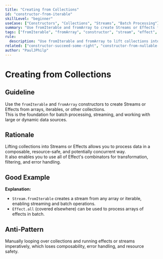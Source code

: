 ```yaml
---
title: "Creating from Collections"
id: "constructor-from-iterable"
skillLevel: "beginner"
useCase: ["Constructors", "Collections", "Streams", "Batch Processing"]
summary: "Use fromIterable and fromArray to create Streams or Effects from arrays, iterables, or other collections, enabling batch and streaming operations."
tags: ["fromIterable", "fromArray", "constructor", "stream", "effect", "collection", "batch"]
rule:
  description: "Use fromIterable and fromArray to lift collections into Streams or Effects for batch or streaming processing."
related: ["constructor-succeed-some-right", "constructor-from-nullable-option-either"]
author: "PaulJPhilp"
---
```


# Creating from Collections

## Guideline

Use the `fromIterable` and `fromArray` constructors to create Streams or Effects from arrays, iterables, or other collections.  
This is the foundation for batch processing, streaming, and working with large or dynamic data sources.

## Rationale

Lifting collections into Streams or Effects allows you to process data in a composable, resource-safe, and potentially concurrent way.  
It also enables you to use all of Effect's combinators for transformation, filtering, and error handling.

## Good Example

<Example path="./src/constructor-from-iterable.ts" />

**Explanation:**  
- `Stream.fromIterable` creates a stream from any array or iterable, enabling streaming and batch operations.
- `Effect.all` (covered elsewhere) can be used to process arrays of effects in batch.

## Anti-Pattern

Manually looping over collections and running effects or streams imperatively, which loses composability, error handling, and resource safety.